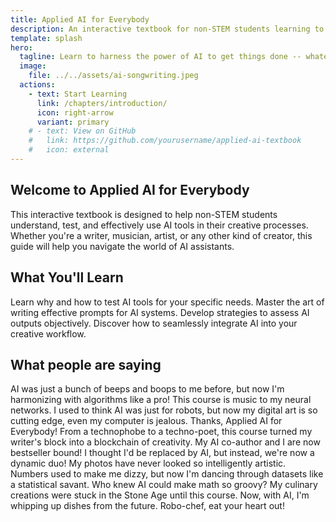 ```yaml
---
title: Applied AI for Everybody
description: An interactive textbook for non-STEM students learning to test and evaluate AI tools.
template: splash
hero:
  tagline: Learn to harness the power of AI to get things done -- whatever that means for you!
  image:
    file: ../../assets/ai-songwriting.jpeg
  actions:
    - text: Start Learning
      link: /chapters/introduction/
      icon: right-arrow
      variant: primary
    # - text: View on GitHub
    #   link: https://github.com/yourusername/applied-ai-textbook
    #   icon: external
---
```



## Welcome to Applied AI for Everybody

This interactive textbook is designed to help non-STEM students understand, test, and effectively use AI tools in their creative processes. Whether you're a writer, musician, artist, or any other kind of creator, this guide will help you navigate the world of AI assistants.

## What You'll Learn

<CardGrid stagger>
	<Card title="AI Tool Testing" icon="magnifier">
		Learn why and how to test AI tools for your specific needs.
	</Card>
	<Card title="Prompt Crafting" icon="pencil">
		Master the art of writing effective prompts for AI systems.
	</Card>
	<Card title="Evaluation Techniques" icon="chart">
		Develop strategies to assess AI outputs objectively.
	</Card>
	<Card title="Creative Integration" icon="rocket">
		Discover how to seamlessly integrate AI into your creative workflow.
	</Card>
</CardGrid>

## What people are saying

<CardGrid>
  <Card title="Zephyr Melodica" icon="person">
    AI was just a bunch of beeps and boops to me before, but now I'm harmonizing with algorithms like a pro! This course is music to my neural networks.
  </Card>
  <Card title="Pixel Picasso" icon="pencil">
    I used to think AI was just for robots, but now my digital art is so cutting edge, even my computer is jealous. Thanks, Applied AI for Everybody!
  </Card>
  <Card title="Sylvia Syllable" icon="open-book">
    From a technophobe to a techno-poet, this course turned my writer's block into a blockchain of creativity. My AI co-author and I are now bestseller bound!
  </Card>
  <Card title="Lenny Lens" icon="camera">
    I thought I'd be replaced by AI, but instead, we're now a dynamic duo! My photos have never looked so intelligently artistic.
  </Card>
  <Card title="Donna Data" icon="chart">
    Numbers used to make me dizzy, but now I'm dancing through datasets like a statistical savant. Who knew AI could make math so groovy?
  </Card>
  <Card title="Freddie Foodie" icon="rocket">
    My culinary creations were stuck in the Stone Age until this course. Now, with AI, I'm whipping up dishes from the future. Robo-chef, eat your heart out!
  </Card>
</CardGrid>
